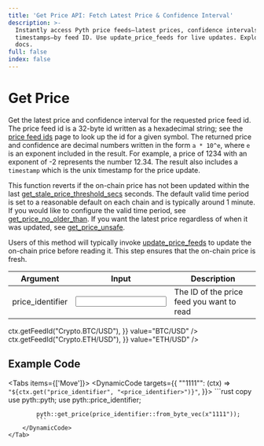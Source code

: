```yaml
---
title: 'Get Price API: Fetch Latest Price & Confidence Interval'
description: >-
  Instantly access Pyth price feeds—latest prices, confidence intervals, and
  timestamps—by feed ID. Use update_price_feeds for live updates. Explore API
  docs.
full: false
index: false
---
```


# Get Price

Get the latest price and confidence interval for the requested price feed id.
The price feed id is a 32-byte id written as a hexadecimal string; see the [price feed ids](https://pyth.network/developers/price-feed-ids) page to look up the id for a given symbol.
The returned price and confidence are decimal numbers written in the form `a * 10^e`, where `e` is an exponent included in the result.
For example, a price of 1234 with an exponent of -2 represents the number 12.34.
The result also includes a `timestamp` which is the unix timestamp for the price update.

This function reverts if the on-chain price has not been updated within the last [get_stale_price_threshold_secs](get-stale-price-threshold-secs) seconds.
The default valid time period is set to a reasonable default on each chain and is typically around 1 minute.
If you would like to configure the valid time period, see [get_price_no_older_than](get-price-no-older-than).
If you want the latest price regardless of when it was updated, see [get_price_unsafe](get-price-unsafe).

Users of this method will typically invoke [update_price_feeds](update-price-feeds) to update the on-chain price before
reading it. This step ensures that the on-chain price is fresh.

<div className="mt-6 overflow-x-auto">

| Argument                                               | Input                                                     | Description                               |
| ------------------------------------------------------ | --------------------------------------------------------- | ----------------------------------------- |
| <Arg required={true} type="hex">price_identifier</Arg> | <Input id="price_identifier" format={InputFormats.Hex} /> | The ID of the price feed you want to read |

</div>

<Examples>
  <Example
    keyValues={{
      price_identifier: (ctx) => ctx.getFeedId("Crypto.BTC/USD"),
    }}
    value="BTC/USD"
  />
  <Example
    keyValues={{
      price_identifier: (ctx) => ctx.getFeedId("Crypto.ETH/USD"),
    }}
    value="ETH/USD"
  />
</Examples>

## Example Code

<Tabs items={['Move']}>
    <Tab>
        <DynamicCode targets={{
            "\"1111\"": (ctx) => `"${ctx.get("price_identifier", "<price_identifier>")}"`,
        }}>
            ```rust copy
            use pyth::pyth;
            use pyth::price_identifier;

            pyth::get_price(price_identifier::from_byte_vec(x"1111"));
            ```
        </DynamicCode>
    </Tab>

</Tabs>

